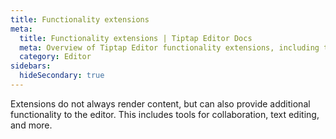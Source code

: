 ```yaml
---
title: Functionality extensions
meta:
  title: Functionality extensions | Tiptap Editor Docs
  meta: Overview of Tiptap Editor functionality extensions, including tools for collaboration, text editing, and more.
  category: Editor
sidebars:
  hideSecondary: true
---
```



Extensions do not always render content, but can also provide additional functionality to the editor. This includes tools for collaboration, text editing, and more.

<Extensions version="2.x" path="editor/extensions" subpath="/functionality" hideVersion />
